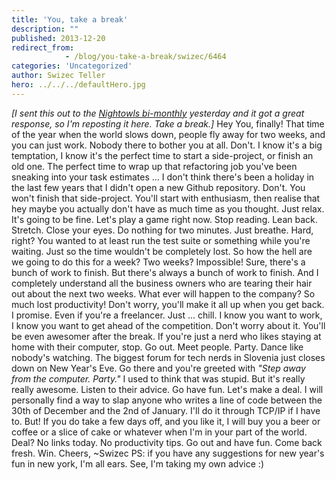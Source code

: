 ```yaml
---
title: 'You, take a break'
description: ""
published: 2013-12-20
redirect_from: 
            - /blog/you-take-a-break/swizec/6464
categories: 'Uncategorized'
author: Swizec Teller
hero: ../../../defaultHero.jpg
---
```

_\[I sent this out to the [Nightowls bi-monthly](http://swiz.ec/nightowls-list) yesterday and it got a great response, so I'm reposting it here. Take a break.]_ Hey You, finally! That time of the year when the world slows down, people fly away for two weeks, and you can just work. Nobody there to bother you at all. Don't. I know it's a big temptation, I know it's the perfect time to start a side-project, or finish an old one. The perfect time to wrap up that refactoring job you've been sneaking into your task estimates ... I don't think there's been a holiday in the last few years that I didn't open a new Github repository. Don't. You won't finish that side-project. You'll start with enthusiasm, then realise that hey maybe you actually don't have as much time as you thought. Just relax. It's going to be fine. Let's play a game right now. Stop reading. Lean back. Stretch. Close your eyes. Do nothing for two minutes. Just breathe. Hard, right? You wanted to at least run the test suite or something while you're waiting. Just so the time wouldn't be completely lost. So how the hell are we going to do this for a week? Two weeks? Impossible! Sure, there's a bunch of work to finish. But there's always a bunch of work to finish. And I completely understand all the business owners who are tearing their hair out about the next two weeks. What ever will happen to the company? So much lost productivity! Don't worry, you'll make it all up when you get back. I promise. Even if you're a freelancer. Just ... chill. I know you want to work, I know you want to get ahead of the competition. Don't worry about it. You'll be even awesomer after the break. If you're just a nerd who likes staying at home with their computer, stop. Go out. Meet people. Party. Dance like nobody's watching. The biggest forum for tech nerds in Slovenia just closes down on New Year's Eve. Go there and you're greeted with _"Step away from the computer. Party."_ I used to think that was stupid. But it's really really awesome. Listen to their advice. Go have fun. Let's make a deal. I will personally find a way to slap anyone who writes a line of code between the 30th of December and the 2nd of January. I'll do it through TCP/IP if I have to. But! If you do take a few days off, and you like it, I will buy you a beer or coffee or a slice of cake or whatever when I'm in your part of the world. Deal? No links today. No productivity tips. Go out and have fun. Come back fresh. Win. Cheers, ~Swizec PS: if you have any suggestions for new year's fun in new york, I'm all ears. See, I'm taking my own advice :)